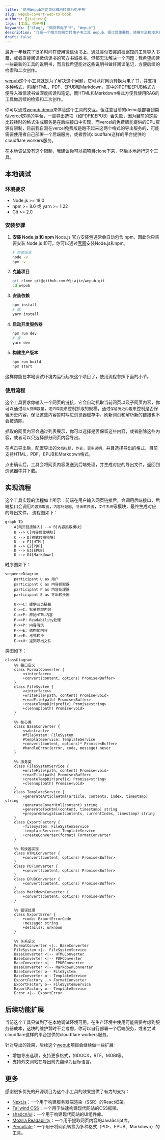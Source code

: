 ```yaml
---
title: '使用Wepub将网页优雅地转换为电子书'
slug: wepub-covert-web-to-book
authors: [jiajiewu]
tags: [工具, 电子书]
keywords: ["blog", "网页转电子书", "Wepub"]
description: "介绍一个强大的网页转电子书工具 Wepub，探讨其重要性、使用方法和技术实现原理。"
draft: false
---
```



<ZoomImage src="https://s2.loli.net/2025/02/23/FdTcD6U5xHmp7Wh.png" alt="wepub流程图" />

最近一年我花了很多时间在使用微信读书上，通过类似[安娜的档案馆](https://zh.annas-archive.org/)的工具导入书籍，或者直接阅读微信读书的官方书城找书，但都无法解决一个问题：我希望阅读一些最新的工具的说明书，而且我希望能对这些说明书做好阅读笔记，方便后续的检索和二次创作。

[wepub](https://github.com/Wjiajie/wepub)这个小工具就是为了解决这个问题，它可以将网页转换为电子书，并支持多种格式，包括HTML、PDF、EPUB和Markdown，其中的PDF和EPUB格式方便导入微信读书做深度阅读和笔记，而HTML和Markdown格式方便我使用RAG的工具做后续的检索和二次创作。

你可以通过[wepub demo](https://wepub.vercel.app/)来体验这个工具的交互。但注意目前的demo是部署到类似vercel这样的平台，一些导出选项（如PDF和EPUB）会失败，因为目前的这些比较耗时的格式生成服务是在后端接口中实现，而vercel的免费版能提供的CPU资源有限制，目前我自测在vercel免费版是跑不起来这两个格式的导出服务的，可能需要使用者自己部署一个后端服务，或者尝试cloudflare这样的平台提供的cloudflare workers服务。

<!-- truncate -->

在本地调试没有这个限制，我建议你可以把[项目](https://github.com/Wjiajie/wepub)clone下来，然后本地运行这个工具。

## 本地调试

### 环境要求

- Node.js >= 18.0
- npm >= 8.0 或 yarn >= 1.22
- Git >= 2.0

### 安装步骤

1. **安装 Node.js 和 npm**
   Node.js 官方安装包通常会自动包含 npm，因此你只需要安装 Node.js 即可。你可以通过[官网](https://nodejs.org/zh-cn)安装Node.js和npm。
   ```bash
   # 检查版本
   node -v
   npm -v
   ```

2. **克隆项目**
   ```bash
   git clone git@github.com:Wjiajie/wepub.git
   cd wepub
   ```


3. **安装依赖**
   ```bash
   npm install
   # 或
   yarn install
   ```

4. **启动开发服务器**
   ```bash
   npm run dev
   # 或
   yarn dev
   ```

5. **构建生产版本**
   ```bash
   npm run build
   npm start
   ```
这样你能在本地调试环境内运行起来这个项目了，使用流程参照下面的小节。

### 使用流程

<ZoomImage src="https://s2.loli.net/2025/02/23/VomOzlDUP6wLTgX.png" alt="输入网页链接并抓取内容" />

这个工具要求你输入一个网页的链接，它会自动抓取当前网页以及子网页内容，你可以通过`最大页面数量`，`递归深度`来控制抓取的规模，通过`保留历史内容`来控制是否保留历史内容，保证这些内容暂时写进浏览器缓存中，刷新网页和解析新的链接也不会被清除。

<ZoomImage src="https://s2.loli.net/2025/02/23/hxXgmDSCU6brKIL.png" alt="抓取网页内容并通过列表展示" />

抓取的网页内容会通过列表展示，你可以选择是否保留这些内容，或者删除这些内容，或者可以只选择部分网页内容导出。

<ZoomImage src="https://s2.loli.net/2025/02/23/Lh4egFUlsyJAi1q.png" alt="配置导出选项" />

在点击导出后，配置导出的`文档标题`，`作者`，`更多说明`，并且选择导出的格式，目前支持HTML，PDF，EPUB和Markdown格式。

<ZoomImage src="https://s2.loli.net/2025/02/23/I2ZesAbyiPWxm4F.png" alt="网页内容导出中" />

点击确认后，工具会将网页内容发送到后端处理，并生成对应的导出文件，返回到浏览器中并下载。


## 实现流程

这个工具实现的流程如上所示：前端在用户输入网页链接后，会调用后端接口，后端接口会调用`内容抓取器`，`内容处理器`，`导出转换器`，`文件系统`等模块，最终生成对应的导出文件。
流程图如下：

```mermaid
graph TD
    A[网页链接输入] --> B[内容抓取模块]
    B --> C[内容优化模块]
    C --> D[格式转换模块]
    D --> E1[HTML]
    D --> E2[PDF]
    D --> E3[EPUB]
    D --> E4[Markdown]

```

时序图如下：

```mermaid
sequenceDiagram
    participant U as 用户
    participant C as 内容抓取器
    participant P as 内容处理器
    participant E as 导出转换器
    
    U->>C: 提供网页链接
    C->>C: 批量抓取内容
    C->>P: 原始HTML内容
    P->>P: Readability处理
    P->>P: 内容清洗
    P->>E: 结构化内容
    E->>E: 格式转换
    E->>U: 返回导出文件
```

类图如下：

```mermaid
classDiagram
    %% 接口定义
    class FormatConverter {
        <<interface>>
        +convert(content, options) Promise<Buffer>
    }
    class FileSystem {
        <<interface>>
        +writeFile(path, content) Promise<void>
        +readFile(path) Promise<Buffer>
        +createTempDir(prefix) Promise<string>
        +cleanup(path) Promise<void>
    }
    
    %% 核心类
    class BaseConverter {
        <<abstract>>
        #fileSystem: FileSystem
        #templateService: TemplateService
        +convert(content, options)* Promise<Buffer>
        #handleError(error, code, message) never
    }
    
    %% 服务类
    class FileSystemService {
        +writeFile(path, content) Promise<void>
        +readFile(path) Promise<Buffer>
        +createTempDir(prefix) Promise<string>
        +cleanup(path) Promise<void>
    }
    class TemplateService {
        +generateArticleHtml(article, contents, index, timestamp) string
        +generateCoverHtml(content) string
        +generateTocHtml(content, timestamp) string
        +prepareNavigation(contents, currentIndex, timestamp) string
    }
    class ExportFactory {
        -fileSystem: FileSystemService
        -templateService: TemplateService
        +createConverter(format) FormatConverter
    }
    
    %% 转换器实现
    class HTMLConverter {
        +convert(content, options) Promise<Buffer>
    }
    class PDFConverter {
        +convert(content, options) Promise<Buffer>
    }
    class EPUBConverter {
        +convert(content, options) Promise<Buffer>
    }
    class MarkdownConverter {
        +convert(content, options) Promise<Buffer>
    }
    
    %% 错误处理
    class ExportError {
        +code: ExportErrorCode
        +message: string
        +details?: unknown
    }
    
    %% 关系定义
    FormatConverter <|.. BaseConverter
    FileSystem <|.. FileSystemService
    BaseConverter <|-- HTMLConverter
    BaseConverter <|-- PDFConverter
    BaseConverter <|-- EPUBConverter
    BaseConverter <|-- MarkdownConverter
    BaseConverter o-- FileSystem
    BaseConverter o-- TemplateService
    ExportFactory ..> FormatConverter
    ExportFactory o-- FileSystemService
    ExportFactory o-- TemplateService
    Error <|-- ExportError
```

## 后续功能扩展

当前这个工具只做到了在本地调试环境可用，在生产环境中使用可能需要考虑到服务器成本，这块的维护暂时不会考虑，你可以自行部署一个后端服务，或者尝试cloudflare这样的平台提供的cloudflare workers服务。

针对导出的效果，后续这个[wepub](https://github.com/Wjiajie/wepub)项目会继续做一些扩展:

- 增加导出选项，支持更多格式，如DOCX，RTF，MOBI等。
- 支持外文网站在导出前先翻译为目标语言。

## 更多
感谢很多优先的开源项目为这个小工具的效果提供了有力的支持：

- [Next.js](https://nextjs.org/)：一个用于构建服务器端渲染（SSR）的React框架。
- [Tailwind CSS](https://tailwindcss.com/)：一个用于快速构建现代网站的CSS框架。
- [shadcn/ui](https://ui.shadcn.com/)：一个用于构建现代网站的UI组件库。
- [Mozilla Readability](https://github.com/mozilla/readability)：一个用于提取网页内容的JavaScript库。
- [Percollate](https://github.com/danburzo/percollate)：一个用于将网页转换为多种格式（PDF、EPUB、Markdown）的工具。

